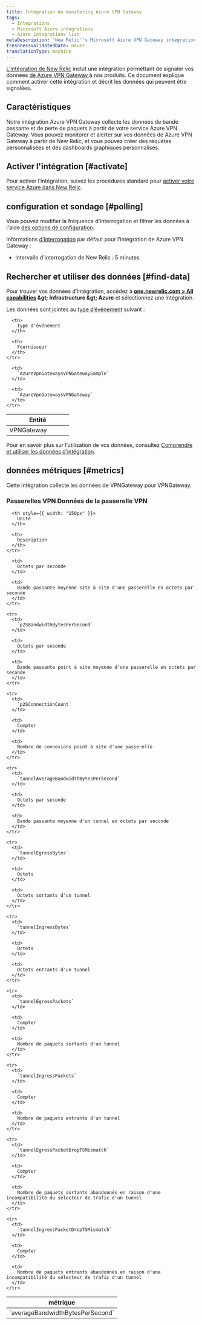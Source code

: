 ```yaml
---
title: Intégration du monitoring Azure VPN Gateway
tags:
  - Integrations
  - Microsoft Azure integrations
  - Azure integrations list
metaDescription: 'New Relic''s Microsoft Azure VPN Gateway integration: what data it reports and how to enable it.'
freshnessValidatedDate: never
translationType: machine
---
```


[L’intégration de New Relic](/docs/infrastructure/introduction-infra-monitoring) inclut une intégration permettant de signaler vos données [de Azure VPN Gateway ](https://docs.microsoft.com/en-us/azure/vpn-gateway/vpn-gateway-about-vpngateways)à nos produits. Ce document explique comment activer cette intégration et décrit les données qui peuvent être signalées.

## Caractéristiques

Notre intégration Azure VPN Gateway collecte les données de bande passante et de perte de paquets à partir de votre service Azure VPN Gateway. Vous pouvez monitorer et alerter sur vos données de Azure VPN Gateway à partir de New Relic, et vous pouvez créer des requêtes personnalisées et des dashboards graphiques personnalisés.

## Activer l'intégration [#activate]

Pour activer l’intégration, suivez les procédures standard pour [activer votre service Azure dans New Relic](/docs/infrastructure/microsoft-azure-integrations/getting-started/activate-azure-integrations).

## configuration et sondage [#polling]

Vous pouvez modifier la fréquence d'interrogation et filtrer les données à l'aide [des options de configuration](/docs/integrations/new-relic-integrations/getting-started/configure-polling-frequency-data-collection-cloud-integrations).

Informations [d’interrogation](/docs/infrastructure/microsoft-azure-integrations/getting-started/azure-integration-polling) par défaut pour l’intégration de Azure VPN Gateway :

* Intervalle d'interrogation de New Relic : 5 minutes

## Rechercher et utiliser des données [#find-data]

Pour trouver vos données d’intégration, accédez à <DNT>**[one.newrelic.com &gt; All capabilities](https://one.newrelic.com/all-capabilities) &amp;gt; Infrastructure &amp;gt; Azure**</DNT> et sélectionnez une intégration.

Les données sont jointes au [type d’événement](/docs/data-apis/understand-data/new-relic-data-types/#event-data) suivant :

<table>
  <thead>
    <tr>
      <th width="150px">
        Entité
      </th>

      <th>
        Type d'événement
      </th>

      <th>
        Fournisseur
      </th>
    </tr>
  </thead>

  <tbody>
    <tr>
      <td>
        VPNGateway
      </td>

      <td>
        `AzureVpnGatewaysVPNGatewaySample`
      </td>

      <td>
        `AzureVpnGatewaysVPNGateway`
      </td>
    </tr>
  </tbody>
</table>

Pour en savoir plus sur l’utilisation de vos données, consultez [Comprendre et utiliser les données d’intégration](/docs/infrastructure/integrations/find-use-infrastructure-integration-data).

## données métriques [#metrics]

Cette intégration collecte les données de VPNGateway pour VPNGateway.

### Passerelles VPN Données de la passerelle VPN

<table>
  <thead>
    <tr>
      <th style={{ width: "375px" }}>
        métrique
      </th>

      <th style={{ width: "150px" }}>
        Unité
      </th>

      <th>
        Description
      </th>
    </tr>
  </thead>

  <tbody>
    <tr>
      <td>
        `averageBandwidthBytesPerSecond`
      </td>

      <td>
        Octets par seconde
      </td>

      <td>
        Bande passante moyenne site à site d'une passerelle en octets par seconde
      </td>
    </tr>

    <tr>
      <td>
        `p2SBandwidthBytesPerSecond`
      </td>

      <td>
        Octets par seconde
      </td>

      <td>
        Bande passante point à site moyenne d'une passerelle en octets par seconde
      </td>
    </tr>

    <tr>
      <td>
        `p2SConnectionCount`
      </td>

      <td>
        Compter
      </td>

      <td>
        Nombre de connexions point à site d'une passerelle
      </td>
    </tr>

    <tr>
      <td>
        `tunnelAverageBandwidthBytesPerSecond`
      </td>

      <td>
        Octets par seconde
      </td>

      <td>
        Bande passante moyenne d'un tunnel en octets par seconde
      </td>
    </tr>

    <tr>
      <td>
        `tunnelEgressBytes`
      </td>

      <td>
        Octets
      </td>

      <td>
        Octets sortants d'un tunnel
      </td>
    </tr>

    <tr>
      <td>
        `tunnelIngressBytes`
      </td>

      <td>
        Octets
      </td>

      <td>
        Octets entrants d'un tunnel
      </td>
    </tr>

    <tr>
      <td>
        `tunnelEgressPackets`
      </td>

      <td>
        Compter
      </td>

      <td>
        Nombre de paquets sortants d'un tunnel
      </td>
    </tr>

    <tr>
      <td>
        `tunnelIngressPackets`
      </td>

      <td>
        Compter
      </td>

      <td>
        Nombre de paquets entrants d'un tunnel
      </td>
    </tr>

    <tr>
      <td>
        `tunnelEgressPacketDropTSMismatch`
      </td>

      <td>
        Compter
      </td>

      <td>
        Nombre de paquets sortants abandonnés en raison d'une incompatibilité du sélecteur de trafic d'un tunnel
      </td>
    </tr>

    <tr>
      <td>
        `tunnelIngressPacketDropTSMismatch`
      </td>

      <td>
        Compter
      </td>

      <td>
        Nombre de paquets entrants abandonnés en raison d'une incompatibilité du sélecteur de trafic d'un tunnel
      </td>
    </tr>
  </tbody>
</table>